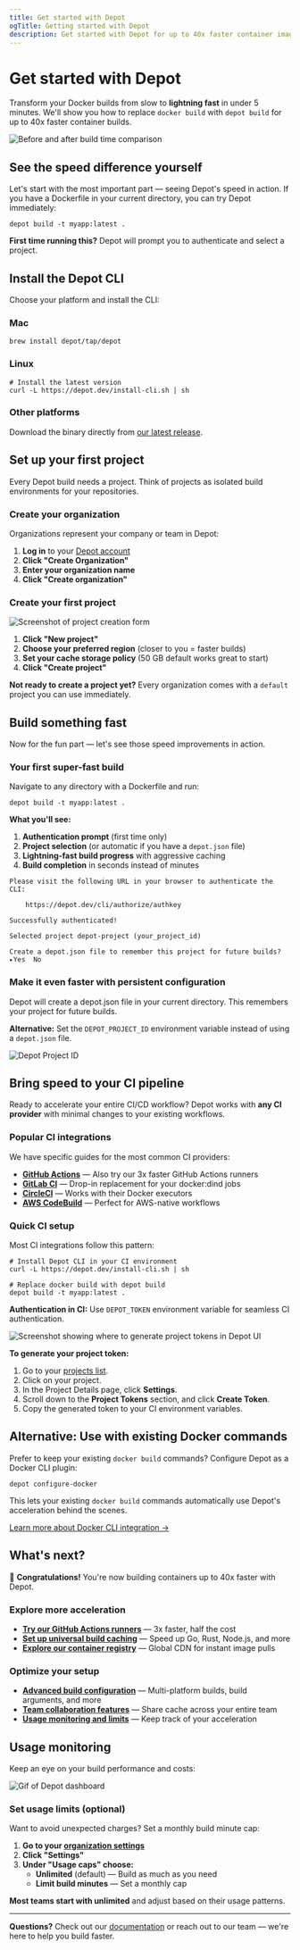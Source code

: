 ```yaml
---
title: Get started with Depot
ogTitle: Getting started with Depot
description: Get started with Depot for up to 40x faster container image builds locally and in CI.
---
```


# Get started with Depot

Transform your Docker builds from slow to **lightning fast** in under 5 minutes. We'll show you how to replace `docker build` with `depot build` for up to 40x faster container builds.

![Before and after build time comparison](/content/assets/slow-vs-fast.svg)

## See the speed difference yourself

Let's start with the most important part — seeing Depot's speed in action. If you have a Dockerfile in your current directory, you can try Depot immediately:

```shell
depot build -t myapp:latest .
```

**First time running this?** Depot will prompt you to authenticate and select a project.

## Install the Depot CLI

Choose your platform and install the CLI:

### Mac
```shell
brew install depot/tap/depot
```

### Linux
```shell
# Install the latest version
curl -L https://depot.dev/install-cli.sh | sh
```

### Other platforms
Download the binary directly from [our latest release](https://github.com/depot/cli/releases).

## Set up your first project

Every Depot build needs a project. Think of projects as isolated build environments for your repositories.

### Create your organization

Organizations represent your company or team in Depot:

1. **Log in** to your [Depot account](/orgs)
2. **Click "Create Organization"**
3. **Enter your organization name**
4. **Click "Create organization"**

### Create your first project  

![Screenshot of project creation form](/content/assets/create-project.png)

1. **Click "New project"** 
2. **Choose your preferred region** (closer to you = faster builds)
3. **Set your cache storage policy** (50 GB default works great to start)
4. **Click "Create project"**

**Not ready to create a project yet?** Every organization comes with a `default` project you can use immediately.

## Build something fast

Now for the fun part — let's see those speed improvements in action.

### Your first super-fast build

Navigate to any directory with a Dockerfile and run:

```shell
depot build -t myapp:latest .
```

**What you'll see:**
1. **Authentication prompt** (first time only)
2. **Project selection** (or automatic if you have a `depot.json` file)
3. **Lightning-fast build progress** with aggressive caching
4. **Build completion** in seconds instead of minutes

```shell
Please visit the following URL in your browser to authenticate the CLI:

    https://depot.dev/cli/authorize/authkey

Successfully authenticated!

Selected project depot-project (your_project_id)

Create a depot.json file to remember this project for future builds? ▸Yes  No
```

### Make it even faster with persistent configuration

Depot will create a depot.json file in your current directory. This remembers your project for future builds.

**Alternative:** Set the `DEPOT_PROJECT_ID` environment variable instead of using a `depot.json` file.

![Depot Project ID](/content/assets/project-id.png)

## Bring speed to your CI pipeline

Ready to accelerate your entire CI/CD workflow? Depot works with **any CI provider** with minimal changes to your existing workflows.

### Popular CI integrations

We have specific guides for the most common CI providers:

- **[GitHub Actions](/docs/container-builds/reference/github-actions)** — Also try our 3x faster GitHub Actions runners
- **[GitLab CI](/docs/container-builds/reference/gitlab-ci)** — Drop-in replacement for your docker:dind jobs
- **[CircleCI](/docs/container-builds/reference/circleci)** — Works with their Docker executors
- **[AWS CodeBuild](/docs/container-builds/reference/aws-codebuild)** — Perfect for AWS-native workflows

### Quick CI setup

Most CI integrations follow this pattern:

```shell
# Install Depot CLI in your CI environment
curl -L https://depot.dev/install-cli.sh | sh

# Replace docker build with depot build
depot build -t myapp:latest .
```

**Authentication in CI:** Use `DEPOT_TOKEN` environment variable for seamless CI authentication.

![Screenshot showing where to generate project tokens in Depot UI](/content/assets/generate-project-token.png)

**To generate your project token:**
1. Go to your [projects list](/projects).
2. Click on your project.
3. In the Project Details page, click **Settings**.
4. Scroll down to the **Project Tokens** section, and click **Create Token**.
5. Copy the generated token to your CI environment variables.

## Alternative: Use with existing Docker commands

Prefer to keep your existing `docker build` commands? Configure Depot as a Docker CLI plugin:

```shell
depot configure-docker
```

This lets your existing `docker build` commands automatically use Depot's acceleration behind the scenes.

[Learn more about Docker CLI integration →](/docs/cli/reference#depot-configure-docker)

## What's next?

🎉 **Congratulations!** You're now building containers up to 40x faster with Depot.

### Explore more acceleration

- **[Try our GitHub Actions runners](/docs/github-actions/overview)** — 3x faster, half the cost
- **[Set up universal build caching](/docs/cache/overview)** — Speed up Go, Rust, Node.js, and more
- **[Explore our container registry](/docs/registry/overview)** — Global CDN for instant image pulls

### Optimize your setup

- **[Advanced build configuration](/docs/container-builds/overview)** — Multi-platform builds, build arguments, and more
- **[Team collaboration features](/docs/container-builds/overview#sharing-builds)** — Share cache across your entire team
- **[Usage monitoring and limits](#usage-monitoring)** — Keep track of your acceleration

## Usage monitoring

Keep an eye on your build performance and costs:

![Gif of Depot dashboard](/content/assets/dashboard.gif)

### Set usage limits (optional)

Want to avoid unexpected charges? Set a monthly build minute cap:

1. **Go to your [organization settings](/orgs)**
2. **Click "Settings"**
3. **Under "Usage caps" choose:**
   - **Unlimited** (default) — Build as much as you need
   - **Limit build minutes** — Set a monthly cap

**Most teams start with unlimited** and adjust based on their usage patterns.

---

**Questions?** Check out our [documentation](/docs) or reach out to our team — we're here to help you build faster.